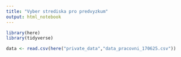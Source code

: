 ```yaml
---
title: "Vyber strediska pro predvyzkum"
output: html_notebook
---
```



```r
library(here)
library(tidyverse)
```


```r
data <- read.csv(here("private_data","data_pracovni_170625.csv"))
```


